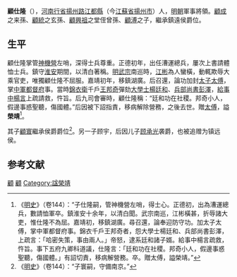 '''顧仕隆'''（{{bd|1484年||1528年||catIdx=G}}），[[河南行省|河南行省]][[揚州路|揚州路]][[江都縣|江都縣]]（今[[江蘇省|江蘇省]][[揚州市|揚州市]]）人，[[明朝|明朝]]軍事將領。[[顧成|顧成]]之来孫、[[顧統|顧統]]之玄孫、[[顧興祖|顧興祖]]之堂侄曾孫、[[顧溥|顧溥]]之子，繼承鎮遠侯爵位。
==生平==
顧仕隆掌管[[神機營|神機營]]左哨，深得士兵尊重。正德初年，出任漕運總兵，屢次上書請體恤士兵。鎮守[[淮安|淮安]]期間，以清白著稱。[[明武宗|明武宗]]南巡時，[[江彬_(明朝)|江彬]]為人蠻橫，動輒欺辱大乘官吏，唯獨顧仕隆不屈服。嘉靖初年，移鎮湖廣。后召還，論功加封[[太子太傅|太子太傅]]，掌[[中軍都督府|中軍都督府]]事。當時[[錦衣衛|錦衣衛]]千戶[[王邦奇|王邦奇]]彈劾[[大學士|大學士]][[楊廷和|楊廷和]]、[[兵部尚書|兵部尚書]][[彭澤|彭澤]]，[[給事中|給事中]][[杨言_(正德进士)|楊言]]上疏請救，忤旨。后九司會審時，顧仕隆稱：“廷和功在社稷。邦奇小人，假邊事惑聖聽，傷國體。”后因被下詔指責，移病解除營務，之後去世。贈[[太傅|太傅]]，謚'''榮靖'''<ref>《[[明史|明史]]》（卷144）：“子仕隆嗣，管神機營左哨，得士心。正德初，出為漕運總兵，數請恤軍卒。鎮淮安十余年，以清白聞。武宗南巡，江彬橫甚，折辱諸大吏，惟仕隆不為屈。嘉靖初，移鎮湖廣。尋召還，論奉迎防守功。加太子太傅，掌中軍都督府事。錦衣千戶王邦奇者，怨大學士楊廷和、兵部尚書彭澤，上疏言：「哈密失策，事由兩人。」帝怒，逮系廷和諸子婿。給事中楊言疏救，忤旨。事下五府九卿科道議，仕隆言：「廷和功在社稷。邦奇小人，假邊事惑聖聽，傷國體。」有詔切責，移病解營務。卒。贈太傅，謚榮靖。”</ref>。

其子[[顧寰|顧寰]]繼承侯爵爵位<ref>《[[明史|明史]]》（卷144）：“子寰嗣，守備南京。”</ref>。另一子顾宇，后因儿子[[顾承光|顾承光]]袭爵，也被追赠为镇远侯。

==参考文献==
{{wikisource|明史/卷144}}
<div class="references-small">
<references />
</div>

{{明朝人物小作品}}

[[Category:明朝鎮遠侯|顧]]
[[Category:明朝太子三師|顧]]
[[Category:諡榮靖|Category:諡榮靖]]
